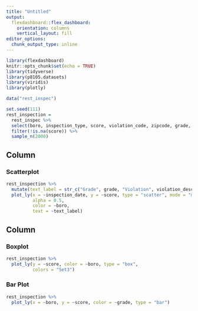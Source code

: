```yaml
---
title: "Untitled"
output: 
  flexdashboard::flex_dashboard:
    orientation: columns
    vertical_layout: fill
editor_options: 
  chunk_output_type: inline
---
```


```r
library(flexdashboard)
knitr::opts_chunk$set(echo = TRUE)
library(tidyverse)
library(p8105.datasets)
library(viridis)
library(plotly)

data("rest_inspec")

set.seed(111)
rest_inspection = 
  rest_inspec %>% 
  select(boro, inspection_type, score, violation_code, zipcode, grade, inspection_date, violation_description) %>% 
  filter(!is.na(score)) %>% 
  sample_n(2000)

```

Column {data-width=450}
-----------------------------------------------------------------------

### Scatterplot

```r
rest_inspection %>%
  mutate(text_label = str_c("Grade", grade, "Violation", violation_description)) %>% 
  plot_ly(x = ~inspection_date, y = ~score, type = "scatter", mode = "markers",
          alpha = 0.5, 
          color = ~boro,
          text = ~text_label)
```

Column {data-width=300}
-----------------------------------------------------------------------

### Boxplot

```r
rest_inspection %>% 
  plot_ly(y = ~score, color = ~boro, type = "box",
          colors = "Set3")
```

### Bar Plot

```r
rest_inspection %>% 
  plot_ly(x = ~boro, y = ~score, color = ~grade, type = "bar")
```

